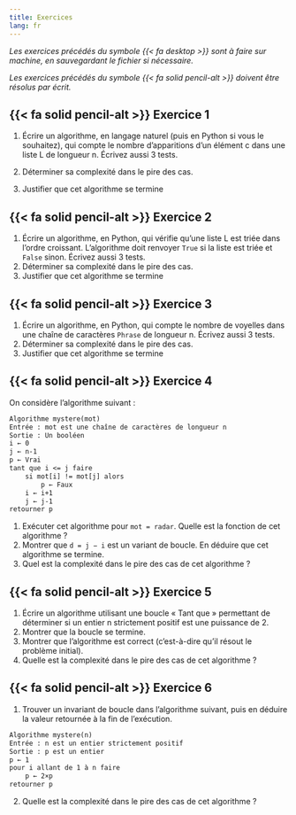 ```yaml
---
title: Exercices
lang: fr
---
```


_Les exercices précédés du symbole {{< fa desktop >}} sont à faire sur machine, en sauvegardant le fichier si nécessaire._

_Les exercices précédés du symbole {{< fa solid pencil-alt >}} doivent être résolus par écrit._


## {{< fa solid pencil-alt >}} Exercice 1

1. Écrire un algorithme, en langage naturel (puis en Python si vous le souhaitez), qui compte le nombre d’apparitions
d’un élément c dans une liste L de longueur n. Écrivez aussi 3 tests.

2. Déterminer sa complexité dans le pire des cas.

3. Justifier que cet algorithme se termine

## {{< fa solid pencil-alt >}} Exercice 2

1. Écrire un algorithme, en Python, qui vérifie qu’une liste L est triée dans l’ordre croissant. L’algorithme doit renvoyer
`True` si la liste est triée et `False` sinon. Écrivez aussi 3 tests.
2. Déterminer sa complexité dans le pire des cas.
3. Justifier que cet algorithme se termine

## {{< fa solid pencil-alt >}} Exercice 3

1. Écrire un algorithme, en Python, qui compte le nombre de voyelles dans une chaîne de caractères `Phrase` de
longueur n. Écrivez aussi 3 tests.
2. Déterminer sa complexité dans le pire des cas.
3. Justifier que cet algorithme se termine

## {{< fa solid pencil-alt >}} Exercice 4

On considère l'algorithme suivant :

```txt
Algorithme mystere(mot)
Entrée : mot est une chaîne de caractères de longueur n
Sortie : Un booléen
i ← 0
j ← n-1
p ← Vrai
tant que i <= j faire
    si mot[i] != mot[j] alors
        p ← Faux
    i ← i+1
    j ← j-1
retourner p
```

1. Exécuter cet algorithme pour `mot = radar`. Quelle est la fonction de cet algorithme ?
2. Montrer que `d = j − i` est un variant de boucle. En déduire que cet algorithme se termine.
3. Quel est la complexité dans le pire des cas de cet algorithme ?

## {{< fa solid pencil-alt >}} Exercice 5

1. Écrire un algorithme utilisant une boucle « Tant que » permettant de déterminer si un entier n strictement
positif est une puissance de 2.
2. Montrer que la boucle se termine.
3. Montrer que l’algorithme est correct (c'est-à-dire qu’il résout le problème initial).
4. Quelle est la complexité dans le  pire des cas de cet algorithme ?

## {{< fa solid pencil-alt >}} Exercice 6

1. Trouver un invariant de boucle dans l’algorithme suivant, puis en déduire la valeur retournée à la fin de l’exécution.

```txt
Algorithme mystere(n)
Entrée : n est un entier strictement positif
Sortie : p est un entier
p ← 1
pour i allant de 1 à n faire
    p ← 2×p
retourner p
```

2. Quelle est la complexité dans le pire des cas de cet algorithme ?